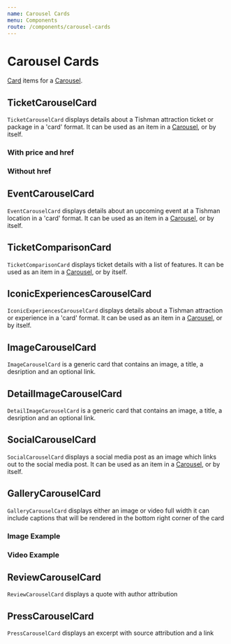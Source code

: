 ```yaml
---
name: Carousel Cards
menu: Components
route: /components/carousel-cards
---
```



# Carousel Cards

[Card] items for a [Carousel].

## TicketCarouselCard

`TicketCarouselCard` displays details about a Tishman attraction
ticket or package in a 'card' format. It can be used as an item
in a [Carousel], or by itself.

<Props of={TicketCarouselCard} />

### With price and href

<Playground>
  <TicketCarouselCard
    src={getMockFluidImage({width: 290, height: 263}).childImageSharp.fluid}
    title="General Admission"
    description="Strap on some sakes and take a spin on The Rink at Rockefeller Center. By selecting a day and time and purchasing online, you're guaranteed to get on the ice. Ticket availability on site is not guaranteed."
    label="Buy Tickets"
    price="$39"
    href="#"
  />
</Playground>

### Without href

<Playground>
  <TicketCarouselCard
    src={getMockFluidImage({width: 290, height: 263}).childImageSharp.fluid}
    title="General Admission"
    description="Strap on some sakes and take a spin on The Rink at Rockefeller Center. By selecting a day and time and purchasing online, you're guaranteed to get on the ice. Ticket availability on site is not guaranteed."
    label="Buy Tickets"
    price="$39"
  />
</Playground>

## EventCarouselCard

`EventCarouselCard` displays details about an upcoming event at a
Tishman location in a 'card' format. It can be used as an item
in a [Carousel], or by itself.

<Props of={EventCarouselCard} />

<Playground>
  <EventCarouselCard
    fluid={getMockFluidImage({width: 276, height: 388}).childImageSharp.fluid}
    category="Kids"
    title="Rock Center Kid's Dress Up"
    date="April 4"
    time="2pm"
    location={{title: '30 Rockefeller'}}
    url="#"
  />
</Playground>

## TicketComparisonCard

`TicketComparisonCard` displays ticket details with a list of features. It can be used as an item
in a [Carousel], or by itself.

<Props of={TicketComparisonCard} />

<Playground>
  <TicketComparisonCard
    src={getMockFluidImage({width: 316, height: 212}).childImageSharp.fluid}
    title="Top of the Rock General Admission"
    label="Buy Tickets"
    price="$39"
    ticketFeatures={{
      admission: true,
      views: true,
      levels: true,
      timeLimit: true,
    }}
    featureList={{
      admission: 'Admission to Top of the Rock.',
      views: '360-degree unobstructed views.',
      levels: '3 levels of indoor and outdoor observation decks.',
      timeLimit:
        'No time limit––stay as long as you like during operating hours.',
      entry: 'Immediate entry, even if sold out.',
      elevator: 'Priority elevator access.',
      merchandise: '20% Off Top of the Rock merchandise.',
      schedule: 'Schedule your date, come anytime.',
      visit:
        'Visit 6 NYC attractions, including Top of the Rock Observation Deck.',
      save: 'Save 42%.',
      valid: 'Valid for 30 days.',
      choice:
        'Have your choice of 3 out of 12 top NYC attractions, including Top of the Rock Observation Deck, to visit over a 9-day period.',
      saveUpTo: 'Save up to 30%.',
    }}
  />
</Playground>

## IconicExperiencesCarouselCard

`IconicExperiencesCarouselCard` displays details about a Tishman attraction
or experience in a 'card' format. It can be used as an item
in a [Carousel], or by itself.

<Props of={IconicExperiencesCarouselCard} />

<Playground>
  <IconicExperiencesCarouselCard
    fluid={getMockFluidImage({width: 320, height: 450}).childImageSharp.fluid}
    alt={'alt text'}
    title={'Top of the Rock'}
    description={'Take in 360-degree views of the NYC skyline'}
    url="#"
  />
</Playground>

## ImageCarouselCard

`ImageCarouselCard` is a generic card that contains an image, a title,
a desription and an optional link.

<Props of={ImageCarouselCard} />

<Playground>
  <ImageCarouselCard
    fluid={getMockFluidImage({width: 320, height: 450}).childImageSharp.fluid}
    alt={'alt text'}
    title={'A generic title'}
    description={
      'You could provide more information with a description in this space.'
    }
    href="https://www.rockefellercenter.com"
    ratio={0.71}
  />
</Playground>

## DetailImageCarouselCard

`DetailImageCarouselCard` is a generic card that contains an image, a title,
a desription and an optional link.

<Props of={DetailImageCarouselCard} />

<Playground>
  <DetailImageCarouselCard
    fluid={getMockFluidImage({width: 320, height: 450}).childImageSharp.fluid}
    alt={'alt text'}
    title={'A generic title'}
    description={
      'You could provide more information with a description in this space.'
    }
    link={{label: 'Explore', url: '#'}}
    ratio={0.71}
  />
</Playground>

## SocialCarouselCard

`SocialCarouselCard` displays a social media post as an image which links
out to the social media post. It can be used as an item
in a [Carousel], or by itself.

<Props of={SocialCarouselCard} />

<Playground>
  <SocialCarouselCard
    image={
      getMockFluidImage({width: 320, height: 320}).childImageSharp.fluid.src
    }
    caption={'social media caption'}
    url={'http://twitter.com/15949204/status/image-status'}
  />
</Playground>

## GalleryCarouselCard

`GalleryCarouselCard` displays either an image or video full width
it can include captions that will be rendered in the bottom right corner
of the card

<Props of={GalleryCarouselCard} />

### Image Example

<Playground>
  <GalleryCarouselCard
    fluid={getMockFluidImage({width: 1280, height: 680}).childImageSharp.fluid}
    caption={'Optional image 1 Caption'}
    alt={'Mock image 1 alt'}
  />
</Playground>

### Video Example

<Playground>
  <GalleryCarouselCard
    // TODO: ADD A TISHMAN VIDEO
    movieUrl={
      'http://commondatastorage.googleapis.com/gtv-videos-bucket/sample/ForBiggerFun.mp4'
    }
    caption={'TODO: ADD A TISHMAN VIDEO'}
  />
</Playground>

## ReviewCarouselCard

`ReviewCarouselCard` displays a quote with author attribution

<Props of={ReviewCarouselCard} />

<Playground>
  <ReviewCarouselCard
    quote={
      'Stunning views over the park and the city, with some good information on the way up about the building of the centre.'
    }
    author={'Amy M'}
  />
</Playground>

## PressCarouselCard

`PressCarouselCard` displays an excerpt with source attribution and a link

<Props of={PressCarouselCard} />

<Playground>
  <PressCarouselCard
    excerpt={
      'Stunning views over the park and the city, with some good information on the way up about the building of the centre.'
    }
    source="Brides"
    links={[
      {
        url: '#',
        label: 'Read full article',
      },
    ]}
  />
</Playground>

[card]: https://theme-ui.com/components/card
[carousel]: /components/carousel
